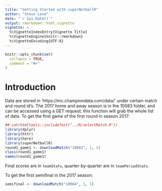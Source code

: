 ```yaml
---
title: "Getting Started with superNetballR"
author: "Steve Lane"
date: "`r Sys.Date()`"
output: rmarkdown::html_vignette
vignette: >
  %\VignetteIndexEntry{Vignette Title}
  %\VignetteEngine{knitr::rmarkdown}
  %\VignetteEncoding{UTF-8}
---
```


<!-- Time-stamp: <2018-03-30 19:53:06 (slane)> -->

```r
knitr::opts_chunk$set(
  collapse = TRUE,
  comment = "#>"
)
```

# Introduction

Data are stored in 'https://mc.championdata.com/data/' under certain match and round id's. The 2017 home and away season is in the 10083 folder, and can be accessed using a GET request; this function will grab the whole list of data. To get the first game of the first round in season 2017:

```r
## cat(htmltools::includeText("../R/selectMatch.R"))
library(dplyr)
library(httr)
library(here)
library(superNetballR)
round1_game1 <- downloadMatch("10083", 1, 1)
class(round1_game1)
names(round1_game1)

```

Final scores are in `teamStats`, quarter-by-quarter are in `teamPeriodStats`.

To get the first semifinal in the 2017 season:

```r
semifinal <- downloadMatch("10084", 1, 1)

```
